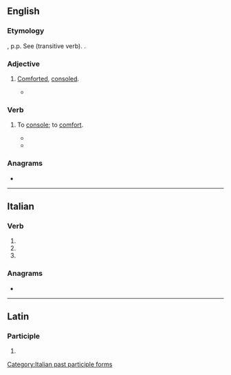 ==English==

===Etymology===
{{etyl|la|en}} {{lena}} {{m|la|consolatus}}, p.p. See {{m|en|console}} (transitive verb). {{back-form|en|disconsolate}}.

===Adjective===
{{en-adj}}

# {{lb|en|humorous}} [[comforted|Comforted]], [[consoled]].
#* {{quote-journal|en|date=July 25, 1994 |author=Jack Winter |work=The New Yorker
|title=How I met my wife
|passage=It had been a rough day, so when I walked into the party I was very chalant, despite my efforts to appear gruntled and '''consolate'''. }}

===Verb===
{{en-verb}}

# {{lb|en|obsolete}} To [[console]]; to [[comfort]].
#* {{RQ:Shakespeare All's Well|3|2|passage=To '''consolate''' thine eare.}}
#* {{quote-book|en|year=1937|author=[[w:Zora Neale Hurston|Zora Neale Hurston ]]|title=[[w:Their Eyes Were Watching God|Their Eyes Were Watching God]] |publisher=Virago Press (2018)|page=44|passage=‘You just talkinʼ to '''consolate''' yoʼself by word of mouth.’}}
{{Webster 1913}}

===Anagrams===
* {{anagrams|en|a=acelnoost|colonates|stone coal}}

----

==Italian==

===Verb===
{{head|it|verb form}}

# {{inflection of|it|consolare||2|p|pres|indc}}
# {{inflection of|it|consolare||2|p|impr}}
# {{feminine plural of|it|consolato}}

===Anagrams===
* {{anagrams|it|a=acelnoost|scatolone}}

[[Category:Italian past participle forms]]

----

==Latin==

===Participle===
{{la-part-form|cōnsōlāte}}

# {{inflection of|la|cōnsōlātus||voc|m|s}}